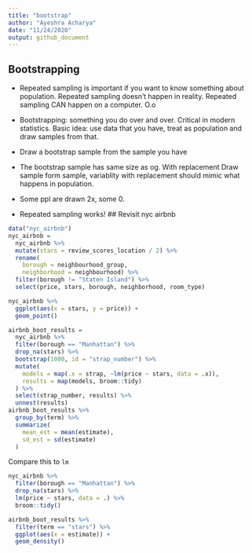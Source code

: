 ```yaml
---
title: "bootstrap"
author: "Ayeshra Acharya"
date: "11/24/2020"
output: github_document
---
```


## Bootstrapping 
- Repeated sampling is important if you want to know something about population. Repeated sampling doesn't happen in reality. Repeated sampling CAN happen on a computer. O.o 

- Bootstrapping: something you do over and over. Critical in modern statistics. Basic idea: use data that you have, treat as population and draw samples from that. 
- Draw a bootstrap sample from the sample you have 
- The bootstrap sample has same size as og. 
With replacement 
Draw sample form sample, variablity with replacement should mimic what happens in population. 
- Some ppl are drawn 2x, some 0. 
- Repeated sampling works! 
## Revisit nyc airbnb


```r
data("nyc_airbnb")
nyc_airbnb = 
  nyc_airbnb %>% 
  mutate(stars = review_scores_location / 2) %>% 
  rename(
    borough = neighbourhood_group,
    neighborhood = neighbourhood) %>% 
  filter(borough != "Staten Island") %>% 
  select(price, stars, borough, neighborhood, room_type)
```


```r
nyc_airbnb %>% 
  ggplot(aes(x = stars, y = price)) + 
  geom_point()
```

```r
airbnb_boot_results = 
  nyc_airbnb %>% 
  filter(borough == "Manhattan") %>% 
  drop_na(stars) %>% 
  bootstrap(1000, id = "strap_number") %>% 
  mutate(
    models = map(.x = strap, ~lm(price ~ stars, data = .x)), 
    results = map(models, broom::tidy)
  ) %>% 
  select(strap_number, results) %>% 
  unnest(results) 
airbnb_boot_results %>% 
  group_by(term) %>% 
  summarize(
    mean_est = mean(estimate),
    sd_est = sd(estimate)
  )
```

Compare this to `lm`

```r
nyc_airbnb %>% 
  filter(borough == "Manhattan") %>% 
  drop_na(stars) %>% 
  lm(price ~ stars, data = .) %>% 
  broom::tidy()
```

```r
airbnb_boot_results %>% 
  filter(term == "stars") %>% 
  ggplot(aes(x = estimate)) + 
  geom_density()
```